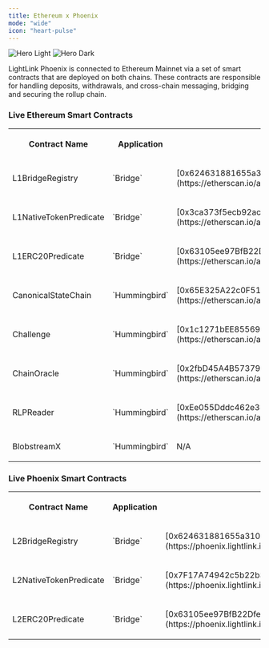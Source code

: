 ```yaml
---
title: Ethereum x Phoenix
mode: "wide"
icon: "heart-pulse"
---
```


<img
  className="block dark:hidden"
  src="/images/ethereum-x-phoenix-banner.svg"
  alt="Hero Light"
/>
<img
  className="hidden dark:block"
  src="/images/ethereum-x-phoenix-banner.svg"
  alt="Hero Dark"
/>

LightLink Phoenix is connected to Ethereum Mainnet via a set of smart contracts that are deployed on both chains. These contracts are responsible for handling deposits, withdrawals, and cross-chain messaging, bridging and securing the rollup chain.

### Live Ethereum Smart Contracts

<table
  style={{
    background: "#0d0d0d",
    color: "#ffffff",
    font: "15px",
    borderRadius: "8px",
  }}
>
  <tr
    style={{
      background: "#0d0d0d",
      color: "#0088cc",
      font: "11px;",
      width: "100%",
    }}
  >
    <th
      style={{
        width: "20%",
        padding: "0px 12px",
        borderTop: "1px solid #1c1c1c",
        borderRight: "1px solid #1c1c1c",
      }}
    >
      <p style={{ margin: "10px" }}>Contract Name</p>
    </th>
    <th
      style={{
        width: "20%",
        padding: "0px 12px",
        borderTop: "1px solid #1c1c1c",
        borderRight: "1px solid #1c1c1c",
      }}
    >
      <p style={{ margin: "10px" }}>Application</p>
    </th>
    <th
      style={{
        width: "20%",
        padding: "0px 12px",
        borderTop: "1px solid #1c1c1c",
      }}
    >
      <p style={{ margin: "10px" }}>Contract Address</p>
    </th>
  </tr>
  <tr style={{ background: "#141414", width: "100%" }}>
    <td
      style={{
        padding: "0px 12px",
        borderTop: "1px solid #1c1c1c",
        borderRight: "1px solid #1c1c1c",
        fontWeight: "bolder",
      }}
    >
      <p style={{ margin: "0px" }}>L1BridgeRegistry</p>
    </td>
    <td
      style={{
        padding: "0px 12px",
        borderRight: "1px solid #1c1c1c",
        borderTop: "1px solid #1c1c1c",
      }}
    >
      <p style={{ margin: "0px" }}>`Bridge`</p>
    </td>
    <td
      style={{
        padding: "0px 12px",
        borderTop: "1px solid #1c1c1c",
      }}
    >
      <p style={{ margin: "10px" }}>
        [0x624631881655a310adcf0d1336658cc977609b72](https://etherscan.io/address/0x624631881655a310adcf0d1336658cc977609b72)
      </p>
    </td>
  </tr>
  <tr style={{ background: "#121212", width: "100%" }}>
    <td
      style={{
        padding: "0px 12px",
        borderTop: "1px solid #1c1c1c",
        borderRight: "1px solid #1c1c1c",
        fontWeight: "bolder",
      }}
    >
      <p style={{ margin: "0px" }}>L1NativeTokenPredicate</p>
    </td>
    <td
      style={{
        padding: "0px 12px",
        borderTop: "1px solid #1c1c1c",
        borderRight: "1px solid #1c1c1c",
        fontWeight: "bolder",
      }}
    >
      <p style={{ margin: "0px" }}>`Bridge`</p>
    </td>
    <td
      style={{
        padding: "0px 12px",
        borderTop: "1px solid #1c1c1c",
      }}
    >
      <p style={{ margin: "10px" }}>
        [0x3ca373f5ecb92ac762f9876f6e773082a4589995](https://etherscan.io/address/0x3ca373f5ecb92ac762f9876f6e773082a4589995)
      </p>
    </td>
  </tr>
  <tr style={{ background: "#141414", width: "100%" }}>
    <td
      style={{
        padding: "0px 12px",
        borderTop: "1px solid #1c1c1c",
        borderRight: "1px solid #1c1c1c",
        fontWeight: "bolder",
      }}
    >
      <p style={{ margin: "0px" }}>L1ERC20Predicate</p>
    </td>
    <td
      style={{
        padding: "0px 12px",
        borderTop: "1px solid #1c1c1c",
        borderRight: "1px solid #1c1c1c",
      }}
    >
      <p style={{ margin: "0px" }}>`Bridge`</p>
    </td>
    <td
      style={{
        padding: "0px 12px",
        borderTop: "1px solid #1c1c1c",
      }}
    >
      <p style={{ margin: "10px" }}>
        [0x63105ee97BfB22Dfe23033b3b14A4F8FED121ee9](https://etherscan.io/address/0x63105ee97BfB22Dfe23033b3b14A4F8FED121ee9)
      </p>
    </td>
  </tr>
  <tr style={{ background: "#121212", width: "100%" }}>
    <td
      style={{
        padding: "0px 12px",
        borderTop: "1px solid #1c1c1c",
        borderRight: "1px solid #1c1c1c",
        fontWeight: "bolder",
      }}
    >
      <p style={{ margin: "0px" }}>CanonicalStateChain</p>
    </td>
    <td
      style={{
        padding: "0px 12px",
        borderTop: "1px solid #1c1c1c",
        borderRight: "1px solid #1c1c1c",
      }}
    >
      <p style={{ margin: "0px" }}>`Hummingbird`</p>
    </td>
    <td
      style={{
        padding: "0px 12px",
        borderTop: "1px solid #1c1c1c",
      }}
    >
      <p style={{ margin: "10px" }}>
        [0x65E325A22c0F519041db69F5693EbAc3b4AE71bE](https://etherscan.io/address/0x65E325A22c0F519041db69F5693EbAc3b4AE71bE)
      </p>
    </td>
  </tr>
  <tr style={{ background: "#141414", width: "100%" }}>
    <td
      style={{
        padding: "0px 12px",
        borderTop: "1px solid #1c1c1c",
        borderRight: "1px solid #1c1c1c",
        fontWeight: "bolder",
      }}
    >
      <p style={{ margin: "0px" }}>Challenge</p>
    </td>
    <td
      style={{
        padding: "0px 12px",
        borderTop: "1px solid #1c1c1c",
        borderRight: "1px solid #1c1c1c",
      }}
    >
      <p style={{ margin: "0px" }}>`Hummingbird`</p>
    </td>
    <td
      style={{
        padding: "0px 12px",
        borderTop: "1px solid #1c1c1c",
      }}
    >
      <p style={{ margin: "10px" }}>
        [0x1c1271bEE8556918092dA9238FcC77ee8be4b5Cd](https://etherscan.io/address/0x1c1271bEE8556918092dA9238FcC77ee8be4b5Cd)
      </p>
    </td>
  </tr>
  <tr style={{ background: "#121212", width: "100%" }}>
    <td
      style={{
        padding: "0px 12px",
        borderTop: "1px solid #1c1c1c",
        borderRight: "1px solid #1c1c1c",
        fontWeight: "bolder",
      }}
    >
      <p style={{ margin: "0px" }}>ChainOracle</p>
    </td>
    <td
      style={{
        padding: "0px 12px",
        borderTop: "1px solid #1c1c1c",
        borderRight: "1px solid #1c1c1c",
      }}
    >
      <p style={{ margin: "0px" }}>`Hummingbird`</p>
    </td>
    <td
      style={{
        padding: "0px 12px",
        borderTop: "1px solid #1c1c1c",
      }}
    >
      <p style={{ margin: "10px" }}>
        [0x2fbD45A4B57379492450c3D5a8fdcaD68336DB04](https://etherscan.io/address/0x2fbD45A4B57379492450c3D5a8fdcaD68336DB04)
      </p>
    </td>
  </tr>
  <tr style={{ background: "#141414", width: "100%" }}>
    <td
      style={{
        padding: "0px 12px",
        borderTop: "1px solid #1c1c1c",
        borderRight: "1px solid #1c1c1c",
        fontWeight: "bolder",
      }}
    >
      <p style={{ margin: "0px" }}>RLPReader</p>
    </td>
    <td
      style={{
        padding: "0px 12px",
        borderTop: "1px solid #1c1c1c",
        borderRight: "1px solid #1c1c1c",
      }}
    >
      <p style={{ margin: "0px" }}>`Hummingbird`</p>
    </td>
    <td
      style={{
        padding: "0px 12px",
        borderTop: "1px solid #1c1c1c",
      }}
    >
      <p style={{ margin: "10px" }}>
        [0xEe055Dddc462e35521005e1b00FcEFd78E1fc9E2](https://etherscan.io/address/0xEe055Dddc462e35521005e1b00FcEFd78E1fc9E2)
      </p>
    </td>
  </tr>
  <tr style={{ background: "#121212", width: "100%" }}>
    <td
      style={{
        padding: "0px 12px",
        borderTop: "1px solid #1c1c1c",
        borderRight: "1px solid #1c1c1c",
        fontWeight: "bolder",
      }}
    >
      <p style={{ margin: "0px" }}>BlobstreamX</p>
    </td>
    <td
      style={{
        padding: "0px 12px",
        borderTop: "1px solid #1c1c1c",
        borderRight: "1px solid #1c1c1c",
      }}
    >
      <p style={{ margin: "0px" }}>`Hummingbird`</p>
    </td>
    <td
      style={{
        padding: "0px 12px",
        borderTop: "1px solid #1c1c1c",
      }}
    >
      <p style={{ margin: "10px" }}>N/A</p>
    </td>
  </tr>
</table>

### Live Phoenix Smart Contracts

<table
  style={{
    background: "#0d0d0d",
    color: "#ffffff",
    font: "15px",
    borderRadius: "8px",
  }}
>
  <tr
    style={{
      background: "#0d0d0d",
      color: "#0088cc",
      font: "11px;",
      width: "100%",
    }}
  >
    <th
      style={{
        width: "20%",
        padding: "0px 12px",
        borderTop: "1px solid #1c1c1c",
        borderRight: "1px solid #1c1c1c",
      }}
    >
      <p style={{ margin: "10px" }}>Contract Name</p>
    </th>
    <th
      style={{
        width: "20%",
        padding: "0px 12px",
        borderTop: "1px solid #1c1c1c",
        borderRight: "1px solid #1c1c1c",
      }}
    >
      <p style={{ margin: "10px" }}>Application</p>
    </th>
    <th
      style={{
        width: "20%",
        padding: "0px 12px",
        borderTop: "1px solid #1c1c1c",
      }}
    >
      <p style={{ margin: "10px" }}>Contract Address</p>
    </th>
  </tr>
  <tr style={{ background: "#141414", width: "100%" }}>
    <td
      style={{
        padding: "0px 12px",
        borderTop: "1px solid #1c1c1c",
        borderRight: "1px solid #1c1c1c",
        fontWeight: "bolder",
      }}
    >
      <p style={{ margin: "0px" }}>L2BridgeRegistry</p>
    </td>
    <td
      style={{
        padding: "0px 12px",
        borderRight: "1px solid #1c1c1c",
        borderTop: "1px solid #1c1c1c",
      }}
    >
      <p style={{ margin: "0px" }}>`Bridge`</p>
    </td>
    <td
      style={{
        padding: "0px 12px",
        borderTop: "1px solid #1c1c1c",
      }}
    >
      <p style={{ margin: "10px" }}>
        [0x624631881655a310adcF0d1336658Cc977609b72](https://phoenix.lightlink.io/address/0x624631881655a310adcF0d1336658Cc977609b72)
      </p>
    </td>
  </tr>
  <tr style={{ background: "#121212", width: "100%" }}>
    <td
      style={{
        padding: "0px 12px",
        borderTop: "1px solid #1c1c1c",
        borderRight: "1px solid #1c1c1c",
        fontWeight: "bolder",
      }}
    >
      <p style={{ margin: "0px" }}>L2NativeTokenPredicate</p>
    </td>
    <td
      style={{
        padding: "0px 12px",
        borderTop: "1px solid #1c1c1c",
        borderRight: "1px solid #1c1c1c",
        fontWeight: "bolder",
      }}
    >
      <p style={{ margin: "0px" }}>`Bridge`</p>
    </td>
    <td
      style={{
        padding: "0px 12px",
        borderTop: "1px solid #1c1c1c",
      }}
    >
      <p style={{ margin: "10px" }}>
        [0x7F17A74942c5b22b340688f099c99A79426447e1](https://phoenix.lightlink.io/address/0x7F17A74942c5b22b340688f099c99A79426447e1)
      </p>
    </td>
  </tr>
  <tr style={{ background: "#141414", width: "100%" }}>
    <td
      style={{
        padding: "0px 12px",
        borderTop: "1px solid #1c1c1c",
        borderRight: "1px solid #1c1c1c",
        fontWeight: "bolder",
      }}
    >
      <p style={{ margin: "0px" }}>L2ERC20Predicate</p>
    </td>
    <td
      style={{
        padding: "0px 12px",
        borderTop: "1px solid #1c1c1c",
        borderRight: "1px solid #1c1c1c",
      }}
    >
      <p style={{ margin: "0px" }}>`Bridge`</p>
    </td>
    <td
      style={{
        padding: "0px 12px",
        borderTop: "1px solid #1c1c1c",
      }}
    >
      <p style={{ margin: "10px" }}>
        [0x63105ee97BfB22Dfe23033b3b14A4F8FED121ee9](https://phoenix.lightlink.io/address/0x63105ee97BfB22Dfe23033b3b14A4F8FED121ee9)
      </p>
    </td>
  </tr>

</table>
